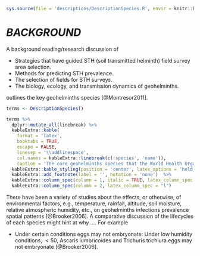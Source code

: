 ```r
sys.source(file = 'descriptions/DescriptionSpecies.R', envir = knitr::knit_global())
```

# *BACKGROUND* \label{chapter:background}

A background reading/research discussion of

* Strategies that have guided STH (soil transmitted helminth) field survey area selection.
* Methods for predicting STH prevalence.
* The selection of fields for STH surveys.
* The biology, ecology, and transmission dynamics of geohelminths.

\vspace{25pt}

  \cref{tab:T0001} outlines the key geohelminths species [@Montresor2011].

```r
terms <- DescriptionSpecies()

terms %>%
  dplyr::mutate_all(linebreak) %>%
  kableExtra::kable(
    format = 'latex',
    booktabs = TRUE,
    escape = FALSE,
    linesep = '\\addlinespace',
    col.names = kableExtra::linebreak(c('species', 'name')),
    caption = 'The core geohelminths species that the World Health Organization focuses on.') %>%
  kableExtra::kable_styling(position = 'center', latex_options = 'hold_position', font_size = 7, full_width = FALSE) %>%
  kableExtra::add_footnote(label = '', notation = 'none')  %>%
  kableExtra::column_spec(column = 1, italic = TRUE, latex_column_spec = "p{0.18\\\\linewidth}l") %>%
  kableExtra::column_spec(column = 2, latex_column_spec = "l")
```


\vspace{25pt}

There have been a variety of studies about the effects, or otherwise, of environmental factors, e.g., temperature,  rainfall, altitude, soil moisture, relative atmospheric humidity, etc., on geohelminths infections prevalence spatial patterns [@Brooker2006].  A comparative discussion of the lifecycles of each species might hint at why $\ldots$.  For example

* Under certain conditions eggs may not embryonate: Under low humidity conditions, $< 50%$, Ascaris lumbricoides and Trichuris trichiura eggs may not embryonate [@Brooker2006].

